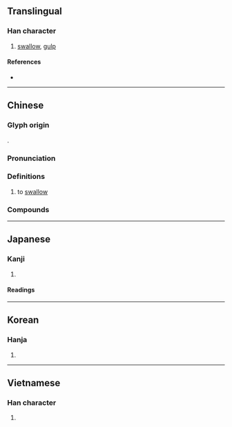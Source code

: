 {{also|咽}}
{{character info}}
==Translingual==

===Han character===
{{Han char|rn=30|rad=口|as=16|sn=19|four=64031|canj=RTLF|ids=⿰口燕}}

# [[swallow]], [[gulp]]

====References====
* {{Han ref|kx=0213.180|dkj=04545|dj=0435.440|hdz=10701.150|uh=56A5|ud=22181|bh=C360|bd=50016}}

----

==Chinese==
{{zh-forms|t2=咽|s=咽}}

===Glyph origin===
{{Han etym}}
{{Han compound|口|t1=mouth|燕|ls=psc|c1=s|c2=p}}.

===Pronunciation===
{{zh-pron
|m=yàn
|m-s=
|c=jin3
|c-t=
|g=
|h=pfs=
|j=
|md=
|mn=
|mn-t=
|w=
|x=
|mc=y
|oc=y
|cat=
}}

===Definitions===
{{zh-hanzi}}

# to [[swallow]]

===Compounds===
{{zh-der|狼吞虎嚥|嚥氣|吞嚥|細嚼慢嚥|下嚥|嚥唾|唾沫直嚥|咀嚥|乾嚥唾|嚥下|嚥住|嚥苦吞甘|嚥氣症|狼餐虎嚥|狼飧虎嚥}}

----

==Japanese==

===Kanji===
{{ja-kanji|grade=|rs=口16}}

# {{rfdef|ja|sort=口16}}

====Readings====
{{ja-readings
|goon=えん
|kanon=えん
|kun=の-む, のど-
}}

----

==Korean==

===Hanja===
{{ko-hanja|hangeul=연|rv=yeon|mr=yŏn}}

# {{rfdef|ko|sort=口16}}

----

==Vietnamese==

===Han character===
{{vi-hantu|[[yết]], [[en]], [[ẻn]]|rs=口16}}

# {{rfdef|vi}}